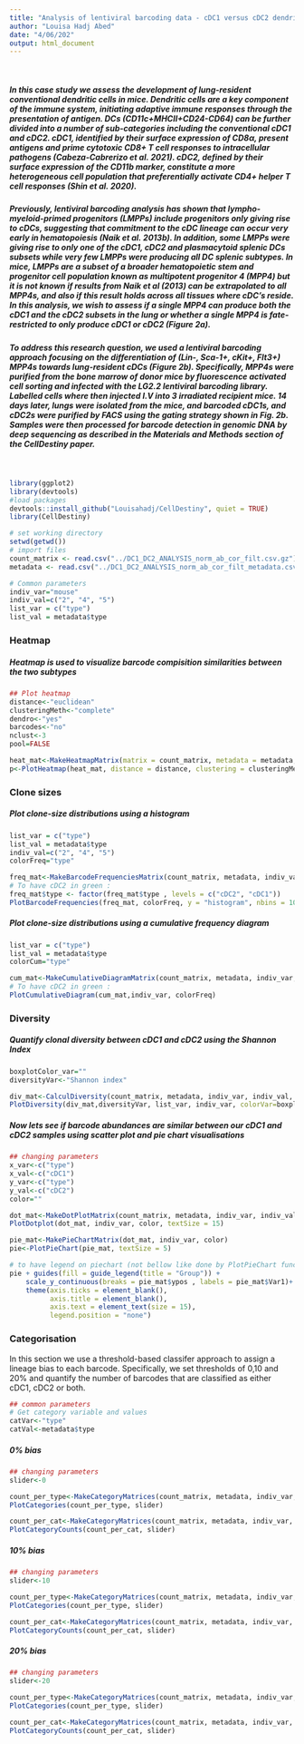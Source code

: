 ```yaml
---
title: "Analysis of lentiviral barcoding data - cDC1 versus cDC2 dendritic cells subtypes"
author: "Louisa Hadj Abed"
date: "4/06/202"
output: html_document
---
```


<br/>

##### In this case study we assess the development of lung-resident conventional dendritic cells in mice. Dendritic cells are a key component of the immune system, initiating adaptive immune responses through the presentation of antigen. DCs (CD11c+MHCII+CD24-CD64) can be further divided into a number of sub-categories including the conventional cDC1 and cDC2. cDC1, identified by their surface expression of CD8α, present antigens and prime cytotoxic CD8+ T cell responses to intracellular pathogens (Cabeza-Cabrerizo et al. 2021). cDC2, defined by their surface expression of the CD11b marker, constitute a more heterogeneous cell population that preferentially activate CD4+ helper T cell responses (Shin et al. 2020). 

##### Previously, lentiviral barcoding analysis has shown that lympho-myeloid-primed progenitors (LMPPs) include progenitors only giving rise to cDCs, suggesting that commitment to the cDC lineage can occur very early in hematopoiesis (Naik et al. 2013b). In addition, some LMPPs were giving rise to only one of the cDC1, cDC2 and plasmacytoid splenic DCs subsets while very few LMPPs were producing all DC splenic subtypes. In mice, LMPPs are a subset of a broader hematopoietic stem and progenitor cell population known as multipotent progenitor 4 (MPP4)  but it is not known if results from Naik et al (2013) can be extrapolated to all MPP4s, and also if this result holds across all tissues where cDC’s reside. In this analysis, we wish to assess if a single MPP4 can produce both the cDC1 and the cDC2 subsets in the lung or whether a single MPP4 is fate-restricted to only produce cDC1 or cDC2 (Figure 2a). 

##### To address this research question, we used a lentiviral barcoding approach focusing on the differentiation of (Lin-, Sca-1+, cKit+, Flt3+) MPP4s towards lung-resident cDCs (Figure 2b). Specifically, MPP4s were purified from the bone marrow of donor mice by fluorescence activated cell sorting and infected with the LG2.2 lentiviral barcoding library. Labelled cells where then injected I.V into 3 irradiated recipient mice. 14 days later, lungs were isolated from the mice, and barcoded cDC1s, and cDC2s were purified by FACS using the gating strategy shown in Fig. 2b. Samples were then processed for barcode detection in genomic DNA by deep sequencing as described in the Materials and Methods section of the CellDestiny paper.

<br/>

```r
library(ggplot2)
library(devtools)
#load packages
devtools::install_github("Louisahadj/CellDestiny", quiet = TRUE)
library(CellDestiny)
```


```r
# set working directory
setwd(getwd())
# import files
count_matrix <- read.csv("../DC1_DC2_ANALYSIS_norm_ab_cor_filt.csv.gz")
metadata <- read.csv("../DC1_DC2_ANALYSIS_norm_ab_cor_filt_metadata.csv.gz")

# Common parameters
indiv_var="mouse"
indiv_val=c("2", "4", "5")
list_var = c("type")
list_val = metadata$type
```

### Heatmap

##### Heatmap is used to visualize barcode compisition similarities between the two subtypes 

```r
## Plot heatmap
distance<-"euclidean"
clusteringMeth<-"complete"
dendro<-"yes"
barcodes<-"no"
nclust<-3
pool=FALSE
```

```r
heat_mat<-MakeHeatmapMatrix(matrix = count_matrix, metadata = metadata, indivVar = indiv_var, indivVal = indiv_val, listVar = list_var,  listVal = list_val, poolIndiv = pool)
p<-PlotHeatmap(heat_mat, distance = distance, clustering = clusteringMeth, showDendro = dendro, showBarcodes = barcodes, nClusters = nclust, columnTextSize = 1.5)
```

### Clone sizes

##### Plot clone-size distributions using a histogram

```r
list_var = c("type")
list_val = metadata$type
indiv_val=c("2", "4", "5")
colorFreq="type"

freq_mat<-MakeBarcodeFrequenciesMatrix(count_matrix, metadata, indiv_var, indiv_val, list_var, list_val)
# To have cDC2 in green :
freq_mat$type <- factor(freq_mat$type , levels = c("cDC2", "cDC1"))
PlotBarcodeFrequencies(freq_mat, colorFreq, y = "histogram", nbins = 10)
```

##### Plot clone-size distributions using a cumulative frequency diagram

```r
list_var = c("type")
list_val = metadata$type
colorCum="type"

cum_mat<-MakeCumulativeDiagramMatrix(count_matrix, metadata, indiv_var, indiv_val, list_var, list_val, colorCum)
# To have cDC2 in green :
PlotCumulativeDiagram(cum_mat,indiv_var, colorFreq)
```


### Diversity 

##### Quantify clonal diversity between cDC1 and cDC2 using the Shannon Index


```r
boxplotColor_var=""
diversityVar<-"Shannon index"

div_mat<-CalculDiversity(count_matrix, metadata, indiv_var, indiv_val, list_var, list_val ,colorVar=boxplotColor_var, diversity=diversityVar)
PlotDiversity(div_mat,diversityVar, list_var, indiv_var, colorVar=boxplotColor_var, dots = "yes")
```

##### Now lets see if barcode abundances are similar between our cDC1 and cDC2 samples using scatter plot and pie chart visualisations

```r
## changing parameters
x_var<-c("type")
x_val<-c("cDC1")
y_var<-c("type")
y_val<-c("cDC2")
color=""

dot_mat<-MakeDotPlotMatrix(count_matrix, metadata, indiv_var, indiv_val,x_var, x_val,y_var, y_val, color)
PlotDotplot(dot_mat, indiv_var, color, textSize = 15) 

pie_mat<-MakePieChartMatrix(dot_mat, indiv_var, color)
pie<-PlotPieChart(pie_mat, textSize = 5) 

# to have legend on piechart (not bellow like done by PlotPieChart function)
pie + guides(fill = guide_legend(title = "Group")) +
    scale_y_continuous(breaks = pie_mat$ypos , labels = pie_mat$Var1)+
    theme(axis.ticks = element_blank(),
          axis.title = element_blank(),
          axis.text = element_text(size = 15), 
          legend.position = "none")
```     



### Categorisation

In this section we use a threshold-based classifer approach to assign a lineage bias to each barcode. Specifically, we set thresholds of 0,10 and 20% and quantify the number of barcodes that are classified as either cDC1, cDC2 or both.

```r
## common parameters
# Get category variable and values
catVar<-"type"
catVal<-metadata$type
```

##### 0% bias  

```r
## changing parameters
slider<-0

count_per_type<-MakeCategoryMatrices(count_matrix, metadata, indiv_var, indiv_val, catVar, catVal, slider)[[1]]
PlotCategories(count_per_type, slider) 

count_per_cat<-MakeCategoryMatrices(count_matrix, metadata, indiv_var, indiv_val, catVar, catVal, slider)[[2]]
PlotCategoryCounts(count_per_cat, slider)
```


##### 10% bias  

```r
## changing parameters
slider<-10

count_per_type<-MakeCategoryMatrices(count_matrix, metadata, indiv_var, indiv_val, catVar, catVal, slider)[[1]]
PlotCategories(count_per_type, slider) 

count_per_cat<-MakeCategoryMatrices(count_matrix, metadata, indiv_var, indiv_val, catVar, catVal, slider)[[2]]
PlotCategoryCounts(count_per_cat, slider)
```

##### 20% bias  

```r
## changing parameters
slider<-20

count_per_type<-MakeCategoryMatrices(count_matrix, metadata, indiv_var, indiv_val, catVar, catVal, slider)[[1]]
PlotCategories(count_per_type, slider) 

count_per_cat<-MakeCategoryMatrices(count_matrix, metadata, indiv_var, indiv_val, catVar, catVal, slider)[[2]]
PlotCategoryCounts(count_per_cat, slider)
```










